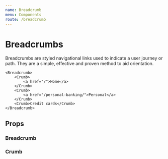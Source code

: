 ```yaml
---
name: Breadcrumb
menu: Components
route: /breadcrumb
---
```



# Breadcrumbs

Breadcrumbs are styled navigational links used to indicate a user journey or path. They are a simple, effective and proven method to aid orientation.

<Playground>

    <Breadcrumb>
        <Crumb>
            <a href="/">Home</a>
        </Crumb>
        <Crumb>
            <a href="/personal-banking/">Personal</a>
        </Crumb>
        <Crumb>Credit cards</Crumb>
    </Breadcrumb>

</Playground>

## Props

### Breadcrumb

<Props of={Breadcrumb} />

### Crumb

<Props of={Crumb} />
